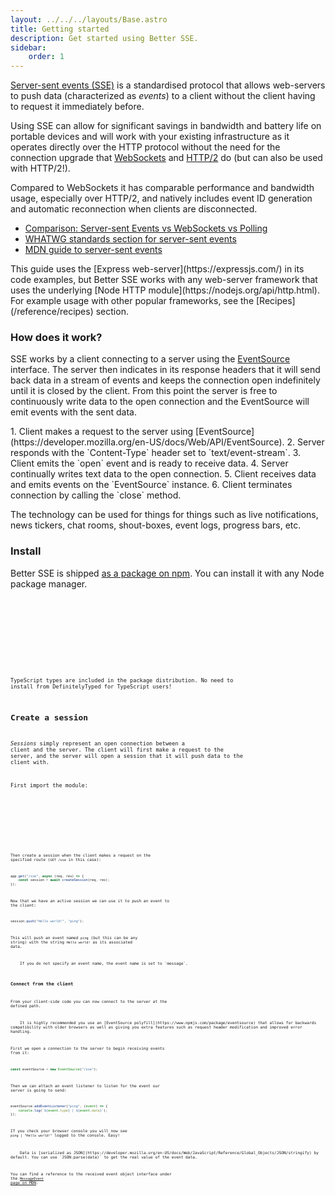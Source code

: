 ```yaml
---
layout: ../../../layouts/Base.astro
title: Getting started
description: Get started using Better SSE.
sidebar:
    order: 1
---
```



[Server-sent events (SSE)](https://developer.mozilla.org/en-US/docs/Web/API/Server-sent_events) is a standardised protocol that allows web-servers to push data (characterized as _events_) to a client without the client having to request it immediately before.

Using SSE can allow for significant savings in bandwidth and battery life on portable devices and will work with your existing infrastructure as it operates directly over the HTTP protocol without the need for the connection upgrade that [WebSockets](https://developer.mozilla.org/en-US/docs/Web/API/WebSockets_API) and [HTTP/2](https://developer.mozilla.org/en-US/docs/Glossary/HTTP_2) do (but can also be used with HTTP/2!).

Compared to WebSockets it has comparable performance and bandwidth usage, especially over HTTP/2, and natively includes event ID generation and automatic reconnection when clients are disconnected.

* [Comparison: Server-sent Events vs WebSockets vs Polling](https://medium.com/dailyjs/a-comparison-between-websockets-server-sent-events-and-polling-7a27c98cb1e3)
* [WHATWG standards section for server-sent events](https://html.spec.whatwg.org/multipage/server-sent-events.html)
* [MDN guide to server-sent events](https://developer.mozilla.org/en-US/docs/Web/API/Server-sent_events)

<Aside title="Use your own framework">
    This guide uses the [Express web-server](https://expressjs.com/) in its code examples, but Better SSE works with any web-server framework that uses the underlying [Node HTTP module](https://nodejs.org/api/http.html). For example usage with other popular frameworks, see the [Recipes](/reference/recipes) section.
</Aside>

### How does it work?

SSE works by a client connecting to a server using the [EventSource](https://developer.mozilla.org/en-US/docs/Web/API/EventSource) interface. The server then indicates in its response headers that it will send back data in a stream of events and keeps the connection open indefinitely until it is closed by the client. From this point the server is free to continuously write data to the open connection and the EventSource will emit events with the sent data.

<Steps>
    1. Client makes a request to the server using [EventSource](https://developer.mozilla.org/en-US/docs/Web/API/EventSource).
    2. Server responds with the `Content-Type` header set to `text/event-stream`.
    3. Client emits the `open` event and is ready to receive data.
    4. Server continually writes text data to the open connection.
    5. Client receives data and emits events on the `EventSource` instance.
    6. Client terminates connection by calling the `close` method.
</Steps>

The technology can be used for things for things such as live notifications, news tickers, chat rooms, shout-boxes, event logs, progress bars, etc.

### Install

Better SSE is shipped [as a package on npm](https://www.npmjs.com/package/better-sse). You can install it with any Node package manager.

<Tabs>
    <TabItem label="npm">
        <Code code={`npm install better-sse`} lang="shellscript" />
    </TabItem>
    <TabItem label="Yarn">
        <Code code={`yarn add better-sse`} lang="shellscript" />
    </TabItem>
    <TabItem label="pnpm">
        <Code code={`pnpm add better-sse`} lang="shellscript" />
    </TabItem>
</Tabs>

TypeScript types are included in the package distribution. No need to install from DefinitelyTyped for TypeScript users!

## Create a session

*Sessions* simply represent an open connection between a client and the server. The client will first make a request to the server, and the server will open a session that it will push data to the client with.

First import the module:

<Tabs>
    <TabItem label="ESModules / TypeScript">
        <Code code={`import { createSession } from "better-sse";`} lang="typescript" />
    </TabItem>
    <TabItem label="CommonJS">
        <Code code={`const { createSession } = require("better-sse");`} lang="javascript" />
    </TabItem>
</Tabs>

Then create a session when the client makes a request on the specified route (`GET /sse` in this case):

```typescript
app.get("/sse", async (req, res) => {
	const session = await createSession(req, res);
});
```

Now that we have an active session we can use it to push an event to the client:

```typescript
session.push("Hello world!", "ping");
```

This will push an event named `ping` (but this can be any string) with the string `Hello world!` as its associated data.

<Aside>
    If you do not specify an event name, the event name is set to `message`.
</Aside>

### Connect from the client

From your client-side code you can now connect to the server at the defined path.

<Aside type="tip">
    It is highly recommended you use an [EventSource polyfill](https://www.npmjs.com/package/eventsource) that allows for backwards compatibility with older browsers as well as giving you extra features such as request header modification and improved error handling.
</Aside>

First we open a connection to the server to begin receiving events from it:

```javascript
const eventSource = new EventSource("/sse");
```

Then we can attach an event listener to listen for the event our server is going to send:

```javascript
eventSource.addEventListener("ping", (event) => {
	console.log(`${event.type} | ${event.data}`);
});
```

If you check your browser console you will now see `ping | "Hello world!"` logged to the console. Easy!

<Aside>
    Data is [serialized as JSON](https://developer.mozilla.org/en-US/docs/Web/JavaScript/Reference/Global_Objects/JSON/stringify) by default. You can use `JSON.parse(data)` to get the real value of the event data.
</Aside>

You can find a reference to the received event object interface under the [`MessageEvent` page on MDN](https://developer.mozilla.org/en-US/docs/Web/API/EventSource/message_event).

<LinkCard title="Examples" description="See the full code from this guide and other demo projects using Better SSE." href="https://github.com/MatthewWid/better-sse/tree/master/examples" />
